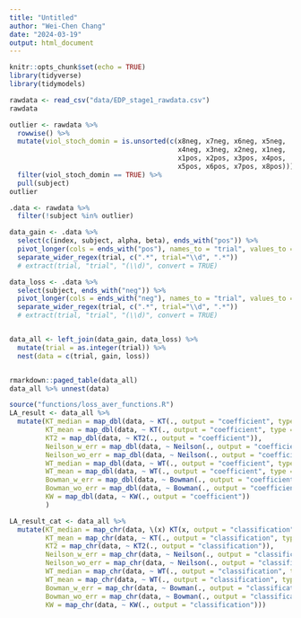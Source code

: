 ```yaml
---
title: "Untitled"
author: "Wei-Chen Chang"
date: "2024-03-19"
output: html_document
---
```


```r
knitr::opts_chunk$set(echo = TRUE)
library(tidyverse)
library(tidymodels)
```

```r
rawdata <- read_csv("data/EDP_stage1_rawdata.csv")
rawdata
```
```r
outlier <- rawdata %>% 
  rowwise() %>% 
  mutate(viol_stoch_domin = is.unsorted(c(x8neg, x7neg, x6neg, x5neg, 
                                          x4neg, x3neg, x2neg, x1neg, 
                                          x1pos, x2pos, x3pos, x4pos,
                                          x5pos, x6pos, x7pos, x8pos))) %>% 
  filter(viol_stoch_domin == TRUE) %>% 
  pull(subject)
outlier
```

```r
.data <- rawdata %>% 
  filter(!subject %in% outlier)

data_gain <- .data %>% 
  select(c(index, subject, alpha, beta), ends_with("pos")) %>% 
  pivot_longer(cols = ends_with("pos"), names_to = "trial", values_to = "gain") %>% 
  separate_wider_regex(trial, c(".*", trial="\\d", ".*"))
  # extract(trial, "trial", "(\\d)", convert = TRUE)

data_loss <- .data %>% 
  select(subject, ends_with("neg")) %>% 
  pivot_longer(cols = ends_with("neg"), names_to = "trial", values_to = "loss") %>% 
  separate_wider_regex(trial, c(".*", trial="\\d", ".*"))
  # extract(trial, "trial", "(\\d)", convert = TRUE)


data_all <- left_join(data_gain, data_loss) %>% 
  mutate(trial = as.integer(trial)) %>% 
  nest(data = c(trial, gain, loss))


rmarkdown::paged_table(data_all)
data_all %>% unnest(data)
```

```r
source("functions/loss_aver_functions.R")
LA_result <- data_all %>% 
  mutate(KT_median = map_dbl(data, ~ KT(., output = "coefficient", type = "median")),
         KT_mean = map_dbl(data, ~ KT(., output = "coefficient", type = "mean")),
         KT2 = map_dbl(data, ~ KT2(., output = "coefficient")),
         Neilson_w_err = map_dbl(data, ~ Neilson(., output = "coefficient", error = TRUE)),
         Neilson_wo_err = map_dbl(data, ~ Neilson(., output = "coefficient", error = FALSE)),
         WT_median = map_dbl(data, ~ WT(., output = "coefficient", type = "median")),
         WT_mean = map_dbl(data, ~ WT(., output = "coefficient", type = "mean")),
         Bowman_w_err = map_dbl(data, ~ Bowman(., output = "coefficient", error = TRUE)),
         Bowman_wo_err = map_dbl(data, ~ Bowman(., output = "coefficient", error = FALSE)),
         KW = map_dbl(data, ~ KW(., output = "coefficient"))
         )

```

```r
LA_result_cat <- data_all %>% 
  mutate(KT_median = map_chr(data, \(x) KT(x, output = "classification", type = "median")),
         KT_mean = map_chr(data, ~ KT(., output = "classification", type = "mean")),
         KT2 = map_chr(data, ~ KT2(., output = "classification")),
         Neilson_w_err = map_chr(data, ~ Neilson(., output = "classification", error = TRUE)),
         Neilson_wo_err = map_chr(data, ~ Neilson(., output = "classification", error = FALSE)),
         WT_median = map_chr(data, ~ WT(., output = "classification", type = "median")),
         WT_mean = map_chr(data, ~ WT(., output = "classification", type = "mean")),
         Bowman_w_err = map_chr(data, ~ Bowman(., output = "classification", error = TRUE)),
         Bowman_wo_err = map_chr(data, ~ Bowman(., output = "classification", error = FALSE)),
         KW = map_chr(data, ~ KW(., output = "classification")))

```
